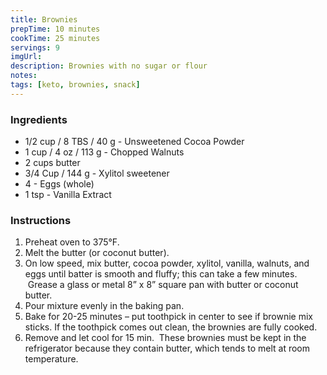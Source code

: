 ```yaml
---
title: Brownies
prepTime: 10 minutes
cookTime: 25 minutes
servings: 9
imgUrl:
description: Brownies with no sugar or flour
notes:
tags: [keto, brownies, snack]
---
```


### Ingredients

- 1/2 cup / 8 TBS / 40 g - Unsweetened Cocoa Powder
- 1 cup / 4 oz / 113 g - Chopped Walnuts
- 2 cups butter
- 3/4 Cup / 144 g - Xylitol sweetener
- 4 - Eggs (whole)
- 1 tsp - Vanilla Extract

### Instructions

1. Preheat oven to 375°F.
1. Melt the butter (or coconut butter).
1. On low speed, mix butter, cocoa powder, xylitol, vanilla, walnuts, and eggs until batter is smooth and fluffy; this can take a few minutes.  Grease a glass or metal 8” x 8” square pan with butter or coconut butter.
1. Pour mixture evenly in the baking pan.
1. Bake for 20-25 minutes – put toothpick in center to see if brownie mix sticks. If the toothpick comes out clean, the brownies are fully cooked.
1. Remove and let cool for 15 min.  These brownies must be kept in the refrigerator because they contain butter, which tends to melt at room temperature.
